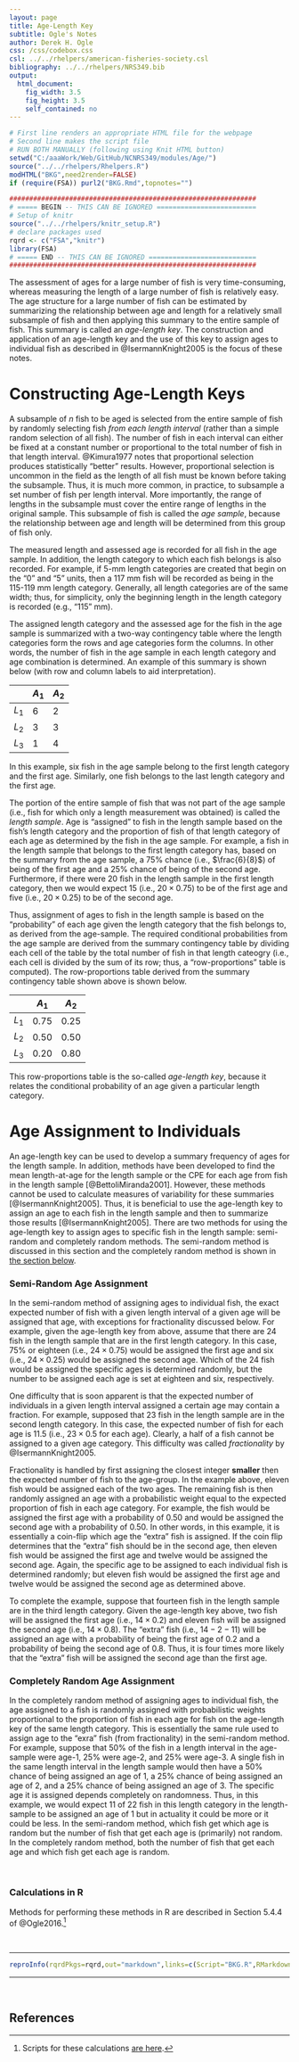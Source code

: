 ```yaml
---
layout: page
title: Age-Length Key
subtitle: Ogle's Notes
author: Derek H. Ogle
css: /css/codebox.css
csl: ../../rhelpers/american-fisheries-society.csl
bibliography: ../../rhelpers/NRS349.bib
output: 
  html_document: 
    fig_width: 3.5
    fig_height: 3.5
    self_contained: no
---
```

```r
# First line renders an appropriate HTML file for the webpage
# Second line makes the script file
# RUN BOTH MANUALLY (following using Knit HTML button)
setwd("C:/aaaWork/Web/GitHub/NCNRS349/modules/Age/")
source("../../rhelpers/Rhelpers.R")
modHTML("BKG",need2render=FALSE)
if (require(FSA)) purl2("BKG.Rmd",topnotes="")
```

```r
##############################################################
# ===== BEGIN -- THIS CAN BE IGNORED =========================
# Setup of knitr
source("../../rhelpers/knitr_setup.R")
# declare packages used
rqrd <- c("FSA","knitr")
library(FSA)
# ===== END -- THIS CAN BE IGNORED ===========================
##############################################################
```

The assessment of ages for a large number of fish is very time-consuming, whereas measuring the length of a large number of fish is relatively easy.  The age structure for a large number of fish can be estimated by summarizing the relationship between age and length for a relatively small subsample of fish and then applying this summary to the entire sample of fish.  This summary is called an *age-length key*.  The construction and application of an age-length key and the use of this key to assign ages to individual fish as described in @IsermannKnight2005 is the focus of these notes.

# Constructing Age-Length Keys
A subsample of $n$ fish to be aged is selected from the entire sample of fish by randomly selecting fish *from each length interval* (rather than a simple random selection of all fish).  The number of fish in each interval can either be fixed at a constant number or proportional to the total number of fish in that length interval. @Kimura1977 notes that proportional selection produces statistically "better" results.  However, proportional selection is uncommon in the field as the length of all fish must be known before taking the subsample.  Thus, it is much more common, in practice, to subsample a set number of fish per length interval.  More importantly, the range of lengths in the subsample must cover the entire range of lengths in the original sample.  This subsample of fish is called the *age sample*, because the relationship between age and length will be determined from this group of fish only.

The measured length and assessed age is recorded for all fish in the age sample.  In addition, the length category to which each fish belongs is also recorded.  For example, if 5-mm length categories are created that begin on the "0" and "5" units, then a 117 mm fish will be recorded as being in the 115-119 mm length category.  Generally, all length categories are of the same width; thus, for simplicity, only the beginning length in the length category is recorded (e.g., "115" mm).

The assigned length category and the assessed age for the fish in the age sample is summarized with a two-way contingency table where the length categories form the rows and age categories form the columns.  In other words, the number of fish in the age sample in each length category and age combination is determined.  An example of this summary is shown below (with row and column labels to aid interpretation).

&nbsp; | $A_{1}$ | $A_{2}$
-------|---------|--------
$L_{1}$ | 6 | 2
$L_{2}$ | 3 | 3
$L_{3}$ | 1 | 4

In this example, six fish in the age sample belong to the first length category and the first age.  Similarly, one fish belongs to the last length category and the first age.

The portion of the entire sample of fish that was not part of the age sample (i.e., fish for which only a length measurement was obtained) is called the *length sample*.  Age is "assigned" to fish in the length sample based on the fish's length category and the proportion of fish of that length category of each age as determined by the fish in the age sample.  For example, a fish in the length sample that belongs to the first length category has, based on the summary from the age sample, a 75% chance (i.e., $\frac{6}{8}$) of being of the first age and a 25% chance of being of the second age.  Furthermore, if there were 20 fish in the length sample in the first length category, then we would expect 15 (i.e., $20\times0.75$) to be of the first age and five (i.e., $20\times0.25$) to be of the second age.

Thus, assignment of ages to fish in the length sample is based on the "probability" of each age given the length category that the fish belongs to, as derived from the age-sample.  The required conditional probabilities from the age sample are derived from the summary contingency table by dividing each cell of the table by the total number of fish in that length cateogry (i.e., each cell is divided by the sum of its row; thus, a "row-proportions" table is computed).  The row-proportions table derived from the summary contingency table shown above is shown below.

&nbsp; | $A_{1}$ | $A_{2}$
-------|---------|--------
$L_{1}$ | 0.75 | 0.25
$L_{2}$ | 0.50 | 0.50
$L_{3}$ | 0.20 | 0.80

This row-proportions table is the so-called *age-length key*, because it relates the conditional probability of an age given a particular length category.

# Age Assignment to Individuals
An age-length key can be used to develop a summary frequency of ages for the length sample.  In addition, methods have been developed to find the mean length-at-age for the length sample or the CPE for each age from fish in the length sample [@BettoliMiranda2001].  However, these methods cannot be used to calculate measures of variability for these summaries [@IsermannKnight2005].  Thus, it is beneficial to use the age-length key to assign an age to each fish in the length sample and then to summarize those results [@IsermannKnight2005].  There are two methods for using the age-length key to assign ages to specific fish in the length sample: semi-random and completely random methods.  The semi-random method is discussed in this section and the completely random method is shown in [the section below](#completely-random-age-assignment).

### Semi-Random Age Assignment
In the semi-random method of assigning ages to individual fish, the exact expected number of fish with a given length interval of a given age will be assigned that age, with exceptions for fractionality discussed below.  For example, given the age-length key from above, assume that there are 24 fish in the length sample that are in the first length category.  In this case, 75% or eighteen (i.e., $24\times0.75$) would be assigned the first age and six (i.e., $24\times0.25$) would be assigned the second age.  Which of the 24 fish would be assigned the specific ages is determined randomly, but the number to be assigned each age is set at eighteen and six, respectively.

One difficulty that is soon apparent is that the expected number of individuals in a given length interval assigned a certain age may contain a fraction.  For example, supposed that 23 fish in the length sample are in the second length category.  In this case, the expected number of fish for each age is 11.5 (i.e., $23\times0.5$ for each age).  Clearly, a half of a fish cannot be assigned to a given age category.  This difficulty was called *fractionality* by @IsermannKnight2005.

Fractionality is handled by first assigning the closest integer **smaller** then the expected number of fish to the age-group.  In the example above, eleven fish would be assigned each of the two ages.  The remaining fish is then randomly assigned an age with a probabilistic weight equal to the expected proportion of fish in each age category.  For example, the fish would be assigned the first age with a probability of 0.50 and would be assigned the second age with a probability of 0.50.  In other words, in this example, it is essentially a coin-flip which age the "extra" fish is assigned.  If the coin flip determines that the "extra" fish should be in the second age, then eleven fish would be assigned the first age and twelve would be assigned the second age.  Again, the specific age to be assigned to each individual fish is determined randomly; but eleven fish would be assigned the first age and twelve would be assigned the second age as determined above.

To complete the example, suppose that fourteen fish in the length sample are in the third length category.  Given the age-length key above, two fish will be assigned the first age (i.e., $14\times0.2$) and eleven fish will be assigned the second age (i.e., $14\times0.8$).  The "extra" fish (i.e., $14-2-11$) will be assigned an age with a probability of being the first age of 0.2 and a probability of being the second age of 0.8.  Thus, it is four times more likely that the "extra" fish will be assigned the second age than the first age. 

### Completely Random Age Assignment

In the completely random method of assigning ages to individual fish, the age assigned to a fish is randomly assigned with probabilistic weights proportional to the proportion of fish in each age for fish on the age-length key of the same length category.  This is essentially the same rule used to assign age to the "exra" fish (from fractionality) in the semi-random method.  For example, suppose that 50% of the fish in a length interval in the age-sample were age-1, 25% were age-2, and 25% were age-3.  A single fish in the same length interval in the length sample would then have a 50% chance of being assigned an age of 1, a 25% chance of being assigned an age of 2, and a 25% chance of being assigned an age of 3.  The specific age it is assigned depends completely on randomness.  Thus, in this example, we would expect 11 of 22 fish in this length category in the length-sample to be assigned an age of 1 but in actuality it could be more or it could be less.  In the semi-random method, which fish get which age is random but the number of fish that get each age is (primarily) not random.  In the completely random method, both the number of fish that get each age and which fish get each age is random.

\ 

### Calculations in R

Methods for performing these methods in R are described in Section 5.4.4 of @Ogle2016.[^IFARScripts]

\ 

--------------------------------------------------------------

```r
reproInfo(rqrdPkgs=rqrd,out="markdown",links=c(Script="BKG.R",RMarkdown="BKG.Rmd"))
```

--------------------------------------------------------------

\ 

## References

[^IFARScripts]: Scripts for these calculations [are here](http://derekogle.com/IFAR/scripts/).
